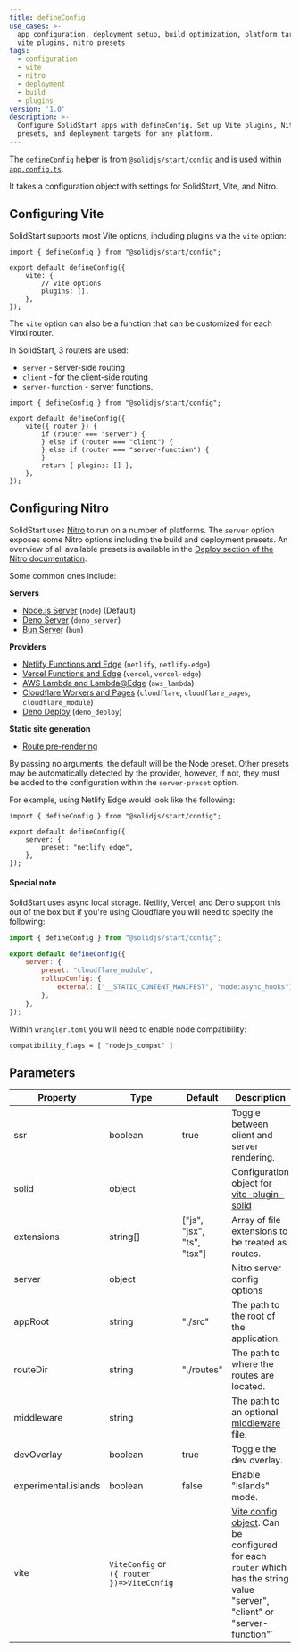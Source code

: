 ```yaml
---
title: defineConfig
use_cases: >-
  app configuration, deployment setup, build optimization, platform targeting,
  vite plugins, nitro presets
tags:
  - configuration
  - vite
  - nitro
  - deployment
  - build
  - plugins
version: '1.0'
description: >-
  Configure SolidStart apps with defineConfig. Set up Vite plugins, Nitro
  presets, and deployment targets for any platform.
---
```


The `defineConfig` helper is from `@solidjs/start/config` and is used within [`app.config.ts`](/solid-start/reference/entrypoints/app-config).

It takes a configuration object with settings for SolidStart, Vite, and Nitro.

## Configuring Vite

SolidStart supports most Vite options, including plugins via the `vite` option:

```tsx
import { defineConfig } from "@solidjs/start/config";

export default defineConfig({
	vite: {
		// vite options
		plugins: [],
	},
});
```

The `vite` option can also be a function that can be customized for each Vinxi router. 

In SolidStart, 3 routers are used:
- `server` - server-side routing
- `client` -  for the client-side routing
- `server-function` - server functions.

```tsx
import { defineConfig } from "@solidjs/start/config";

export default defineConfig({
	vite({ router }) {
		if (router === "server") {
		} else if (router === "client") {
		} else if (router === "server-function") {
		}
		return { plugins: [] };
	},
});
```

## Configuring Nitro

SolidStart uses [Nitro](https://nitro.build/) to run on a number of platforms. 
The `server` option exposes some Nitro options including the build and deployment presets. 
An overview of all available presets is available in the [Deploy section of the Nitro documentation](https://nitro.build/deploy).

 Some common ones include:

**Servers**

- [Node.js Server](https://nitro.build/deploy/runtimes/node#handler-advanced) (`node`) (Default)
- [Deno Server](https://nitro.build/deploy/runtimes/deno) (`deno_server`)
- [Bun Server](https://nitro.build/deploy/runtimes/bun) (`bun`)

**Providers**

- [Netlify Functions and Edge](https://nitro.build/deploy/providers/netlify) (`netlify`, `netlify-edge`)
- [Vercel Functions and Edge](https://nitro.build/deploy/providers/vercel) (`vercel`, `vercel-edge`)
- [AWS Lambda and Lambda@Edge](https://nitro.build/deploy/providers/aws) (`aws_lambda`)
- [Cloudflare Workers and Pages](https://nitro.build/deploy/providers/cloudflare) (`cloudflare`, `cloudflare_pages`, `cloudflare_module`)
- [Deno Deploy](https://nitro.build/deploy/providers/deno-deploy) (`deno_deploy`)

**Static site generation**

- [Route pre-rendering](/solid-start/building-your-application/route-prerendering)

By passing no arguments, the default will be the Node preset.
Other presets may be automatically detected by the provider, however, if not, they must be added to the configuration within the `server-preset` option.

For example, using Netlify Edge would look like the following:

```tsx
import { defineConfig } from "@solidjs/start/config";

export default defineConfig({
	server: {
		preset: "netlify_edge",
	},
});
```

#### Special note

SolidStart uses async local storage. 
Netlify, Vercel, and Deno support this out of the box but if you're using Cloudflare you will need to specify the following:

```js
import { defineConfig } from "@solidjs/start/config";

export default defineConfig({
	server: {
		preset: "cloudflare_module",
		rollupConfig: {
			external: ["__STATIC_CONTENT_MANIFEST", "node:async_hooks"],
		},
	},
});
```

Within `wrangler.toml` you will need to enable node compatibility:


```
compatibility_flags = [ "nodejs_compat" ]
```

## Parameters

| Property             | Type                                       | Default                    | Description                                                                                                                                                                  |
| -------------------- | ------------------------------------------ | -------------------------- | ---------------------------------------------------------------------------------------------------------------------------------------------------------------------------- |
| ssr                  | boolean                                    | true                       | Toggle between client and server rendering.                                                                                                                                  |
| solid                | object                                     |                            | Configuration object for [vite-plugin-solid](https://github.com/solidjs/vite-plugin-solid)                                                                                   |
| extensions           | string[]                                   | ["js", "jsx", "ts", "tsx"] | Array of file extensions to be treated as routes.                                                                                                                            |
| server               | object                                     |                            | Nitro server config options                                                                                                                                                  |
| appRoot              | string                                     | "./src"                    | The path to the root of the application.                                                                                                                                     |
| routeDir             | string                                     | "./routes"                 | The path to where the routes are located.                                                                                                                                    |
| middleware           | string                                     |                            | The path to an optional [middleware](/solid-start/advanced/middleware) file.                                                                                                 |
| devOverlay           | boolean                                    | true                       | Toggle the dev overlay.                                                                                                                                                      |
| experimental.islands | boolean                                    | false                      | Enable "islands" mode.                                                                                                                                                       |
| vite                 | `ViteConfig` or `({ router })=>ViteConfig` |                            | [Vite config object](https://vitejs.dev/config/shared-options.html). Can be configured for each `router` which has the string value "server", "client" or "server-function"` |
